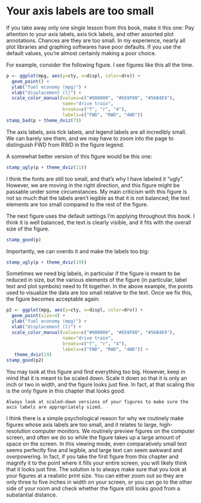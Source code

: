 # Your axis labels are too small {#small-axis-labels}

If you take away only one single lesson from this book, make it this one: Pay attention to your axis labels, axis tick labels, and other assorted plot annotations. Chances are they are too small. In my experience, nearly all plot libraries and graphing softwares have poor defaults. If you use the default values, you're almost certainly making a poor choice.

For example, consider the following figure. I see figures like this all the time.
```r
p <- ggplot(mpg, aes(y=cty, x=displ, color=drv)) +
  geom_point() + 
  ylab("fuel economy (mpg)") +
  xlab("displacement (l)") +
  scale_color_manual(values=c("#000000", "#E69F00", "#56B4E9"), 
                     name="drive train",
                     breaks=c("f", "r", "4"),
                     labels=c("FWD", "RWD", "4WD"))
stamp_bad(p + theme_dviz(7))
```
The axis labels, axis tick labels, and legend labels are all incredibly small. We can barely see them, and we may have to zoom into the page to distinguish FWD from RWD in the figure legend.

A somewhat better version of this figure would be this one:
```r
stamp_ugly(p + theme_dviz(11))
```
I think the fonts are still too small, and that's why I have labeled it "ugly". However, we are moving in the right direction, and this figure might be passable under some circumstances. My main criticism with this figure is not so much that the labels aren't legible as that it is not balanced; the text elements are too small compared to the rest of the figure.

The next figure uses the default settings I'm applying throughout this book. I think it is well balanced, the text is clearly visible, and it fits with the overall size of the figure. 
```r
stamp_good(p)
```

Importantly, we can overdo it and make the labels too big:
```r
stamp_ugly(p + theme_dviz(19))
```
Sometimes we need big labels, in particular if the figure is meant to be reduced in size, but the various elements of the figure (in particular, label text and plot symbols) need to fit together. In the above example, the points used to visualize the data are too small relative to the text. Once we fix this, the figure becomes acceptable again:

```r
p2 <- ggplot(mpg, aes(y=cty, x=displ, color=drv)) +
  geom_point(size=4) + 
  ylab("fuel economy (mpg)") +
  xlab("displacement (l)") +
  scale_color_manual(values=c("#000000", "#E69F00", "#56B4E9"), 
                     name="drive train",
                     breaks=c("f", "r", "4"),
                     labels=c("FWD", "RWD", "4WD")) +
   theme_dviz(19)
stamp_good(p2)
```
You may look at this figure and find everything too big. However, keep in mind that it is meant to be scaled down. Scale it down so that it is only an inch or two in width, and the figure looks just fine. In fact, at that scaling this is the only figure in this chapter that looks good.

```block
Always look at scaled-down versions of your figures to make sure the axis labels are appropriately sized.
```


I think there is a simple psychological reason for why we routinely make figures whose axis labels are too small, and it relates to large, high-resolution computer monitors. We routinely preview figures on the computer screen, and often we do so while the figure takes up a large amount of space on the screen. In this viewing mode, even comparatively small text seems perfectly fine and legible, and large text can seem awkward and overpowering. In fact, if you take the first figure from this chapter and magnify it to the point where it fills your entire screen, you will likely think that it looks just fine. The solution is to always make sure that you look at your figures at a realistic print size. You can either zoom out so they are only three to five inches in width on your screen, or you can go to the other side of your room and check whether the figure still looks good from a substantial distance.

